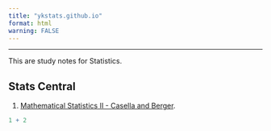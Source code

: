 ```yaml
---
title: "ykstats.github.io"
format: html
warning: FALSE
---
```


------------------------------------------------------------------------

This are study notes for Statistics.

## Stats Central

1.  [Mathematical Statistics II - Casella and Berger](https://ykStats.github.io/MathStats2).

```r
1 + 2
```
